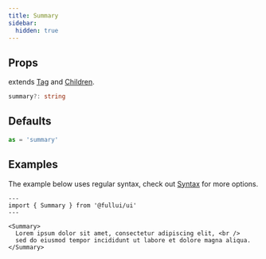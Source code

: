 ```yaml
---
title: Summary
sidebar:
  hidden: true
---
```


## Props
extends [Tag](/utility/tag) and [Children](/utility/children).
```ts
summary?: string
```

## Defaults
```ts
as = 'summary'
```

## Examples
The example below uses regular syntax, check out [Syntax](/overview/syntax) for more options.

```astro live
---
import { Summary } from '@fullui/ui'
---

<Summary>
  Lorem ipsum dolor sit amet, consectetur adipiscing elit, <br />
  sed do eiusmod tempor incididunt ut labore et dolore magna aliqua.
</Summary>
```
